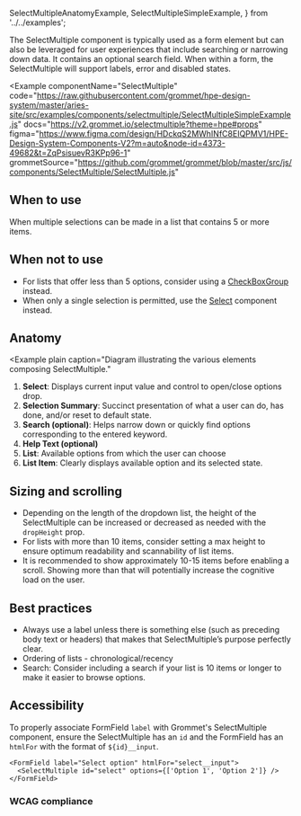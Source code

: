   SelectMultipleAnatomyExample,
  SelectMultipleSimpleExample,
} from '../../examples';

The SelectMultiple component is typically used as a form element but can also be leveraged for user experiences that include searching or narrowing down data. It contains an optional search field. When within a form, the SelectMultiple will support labels, error and disabled states.

<Example
  componentName="SelectMultiple"
  code="https://raw.githubusercontent.com/grommet/hpe-design-system/master/aries-site/src/examples/components/selectmultiple/SelectMultipleSimpleExample.js"
  docs="https://v2.grommet.io/selectmultiple?theme=hpe#props"
  figma="https://www.figma.com/design/HDckqS2MWhINfC8EIQPMV1/HPE-Design-System-Components-V2?m=auto&node-id=4373-49682&t=ZqPsisuevR3KPp96-1"
  grommetSource="https://github.com/grommet/grommet/blob/master/src/js/components/SelectMultiple/SelectMultiple.js"
>
  <SelectMultipleSimpleExample />
</Example>

## When to use

When multiple selections can be made in a list that contains 5 or more items.

## When not to use

- For lists that offer less than 5 options, consider using a [CheckBoxGroup](/components/checkboxgroup) instead.
- When only a single selection is permitted, use the [Select](/components/select) component instead.

## Anatomy

<Example
  plain
  caption="Diagram illustrating the various elements composing SelectMultiple."
>
  <SelectMultipleAnatomyExample />
</Example>

1. **Select**: Displays current input value and control to open/close options drop.
1. **Selection Summary**: Succinct presentation of what a user can do, has done, and/or reset to default state.
1. **Search (optional)**: Helps narrow down or quickly find options corresponding to the entered keyword.
1. **Help Text (optional)**
1. **List**: Available options from which the user can choose
1. **List Item**: Clearly displays available option and its selected state.

## Sizing and scrolling

- Depending on the length of the dropdown list, the height of the SelectMultiple can be increased or decreased as needed with the `dropHeight` prop.
- For lists with more than 10 items, consider setting a max height to ensure optimum readability and scannability of list items.
- It is recommended to show approximately 10-15 items before enabling a scroll. Showing more than that will potentially increase the cognitive load on the user.

## Best practices

- Always use a label unless there is something else (such as preceding body text or headers) that makes that SelectMultiple’s purpose perfectly clear.
- Ordering of lists - chronological/recency
- Search: Consider including a search if your list is 10 items or longer to make it easier to browse options.

## Accessibility

To properly associate FormField `label` with Grommet's SelectMultiple component, ensure the SelectMultiple has an `id` and the FormField has an `htmlFor` with the format of `${id}__input`.

```
<FormField label="Select option" htmlFor="select__input">
  <SelectMultiple id="select" options={['Option 1', 'Option 2']} />
</FormField>
```

### WCAG compliance

<AccessibilitySection title="selectmultiple" />
